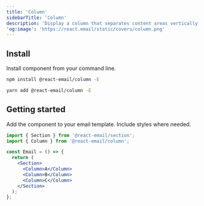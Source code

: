```yaml
---
title: 'Column'
sidebarTitle: 'Column'
description: 'Display a column that separates content areas vertically in your email.'
'og:image': 'https://react.email/static/covers/column.png'
---
```


## Install

Install component from your command line.

<CodeGroup>

```sh npm
npm install @react-email/column -E
```

```sh yarn
yarn add @react-email/column -E
```

</CodeGroup>

## Getting started

Add the component to your email template. Include styles where needed.

```jsx
import { Section } from '@react-email/section';
import { Column } from '@react-email/column';

const Email = () => {
  return (
    <Section>
      <Column>A</Column>
      <Column>B</Column>
      <Column>C</Column>
    </Section>
  );
};
```

<Snippet file="support.mdx" />
